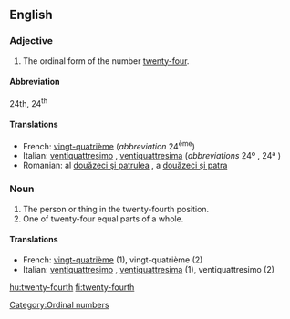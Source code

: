 ==English==

===Adjective===
{{en-adj|-}}

# The ordinal form of the number [[twenty-four]].

====Abbreviation====
24th, 24<sup>th</sup>

====Translations====

* French: [[vingt-quatrième]] (''abbreviation'' 24<sup>ème</sup>)
* Italian: [[ventiquattresimo]] {{m}}, [[ventiquattresima]] {{f}} (''abbreviations'' 24º {{m}}, 24ª {{f}})
* Romanian: al [[douăzeci şi patrulea]] {{m}}, a [[douăzeci şi patra]] {{f}}

===Noun===
{{en-noun}}

# The person or thing in the twenty-fourth position.
# One of twenty-four equal parts of a whole.

====Translations====

* French: [[vingt-quatrième]] {{m|f}} (1), vingt-quatrième {{m}} (2)
* Italian: [[ventiquattresimo]] {{m}}, [[ventiquattresima]] {{f}} (1), ventiquattresimo {{m}} (2)

[[Category:Ordinal numbers]]

[[hu:twenty-fourth]]
[[fi:twenty-fourth]]